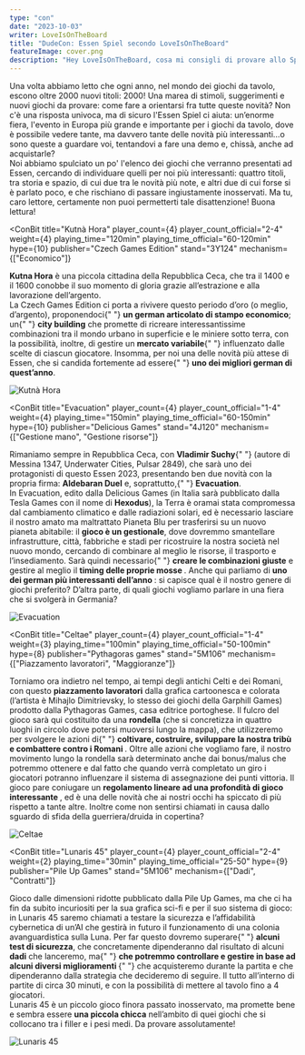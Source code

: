 ```yaml
---
type: "con"
date: "2023-10-03"
writer: LoveIsOnTheBoard
title: "DudeCon: Essen Spiel secondo LoveIsOnTheBoard"
featureImage: cover.png
description: "Hey LoveIsOnTheBoard, cosa mi consigli di provare allo Spiel?"
---
```


<FundingIntro>
  Una volta abbiamo letto che ogni anno, nel mondo dei giochi da tavolo, escono
  oltre 2000 nuovi titoli: 2000! Una marea di stimoli, suggerimenti e nuovi
  giochi da provare: come fare a orientarsi fra tutte queste novità? Non c'è una
  risposta univoca, ma di sicuro l'Essen Spiel ci aiuta: un’enorme fiera,
  l'evento in Europa più grande e importante per i giochi da tavolo, dove è
  possibile vedere tante, ma davvero tante delle novità più interessanti…o sono
  queste a guardare voi, tentandovi a fare una demo e, chissà, anche ad
  acquistarle?
  <br />
  Noi abbiamo spulciato un po' l'elenco dei giochi che verranno presentati ad
  Essen, cercando di individuare quelli per noi più interessanti: quattro
  titoli, tra storia e spazio, di cui due tra le novità più note, e altri due di
  cui forse si è parlato poco, e che rischiano di passare ingiustamente
  inosservati. Ma tu, caro lettore, certamente non puoi permetterti tale
  disattenzione! Buona lettura!
</FundingIntro>

<ConBit
  title="Kutnà Hora"
  player_count={4}
  player_count_official="2-4"
  weight={4}
  playing_time="120min"
  playing_time_official="60-120min"
  hype={10}
  publisher="Czech Games Edition"
  stand="3Y124"
  mechanism={["Economico"]}
>
  <strong>Kutna Hora</strong> è una piccola cittadina della Repubblica Ceca, che
  tra il 1400 e il 1600 conobbe il suo momento di gloria grazie all’estrazione e
  alla lavorazione dell’argento.
  <br />
  La <Link to="/publishers/czech-games-edition">Czech Games Edition</Link> ci porta a rivivere questo periodo d’oro (o meglio,
  d’argento), proponendoci{" "}
  <strong>un german articolato di stampo economico</strong>; un{" "}
  <strong>city building</strong> che promette di ricreare interessantissime
  combinazioni tra il mondo urbano in superficie e le miniere sotto terra, con
  la possibilità, inoltre, di gestire un <strong>mercato variabile</strong>{" "}
  influenzato dalle scelte di ciascun giocatore. Insomma, per noi una delle
  novità più attese di Essen, che si candida fortemente ad essere{" "}
  <strong>uno dei migliori german di quest’anno</strong>.
</ConBit>

<img src="kutna-hora.png?t=1" alt="Kutnà Hora" />

<ConBit
  title="Evacuation"
  player_count={4}
  player_count_official="1-4"
  weight={4}
  playing_time="150min"
  playing_time_official="60-150min"
  hype={10}
  publisher="Delicious Games"
  stand="4J120"
  mechanism={["Gestione mano", "Gestione risorse"]}
>
  Rimaniamo sempre in Repubblica Ceca, con <strong>Vladimir Suchy</strong>{" "}
  (autore di Messina 1347, Underwater Cities, Pulsar 2849), che sarà uno dei
  protagonisti di questo Essen 2023, presentando ben due novità con la propria
  firma: <strong>Aldebaran Duel</strong> e, soprattutto,{" "}
  <strong>Evacuation</strong>.<br />
  In Evacuation, edito dalla Delicious Games (in Italia sarà pubblicato dalla <Link to="/publishers/tesla-games">Tesla
  Games</Link> con il nome di <strong>Hexodus</strong>), la Terra è oramai stata compromessa
  dal cambiamento climatico e dalle radiazioni solari, ed è necessario lasciare il
  nostro amato ma maltrattato Pianeta Blu per trasferirsi su un nuovo pianeta abitabile:
  il <strong>gioco è un gestionale</strong>, dove dovremmo smantellare infrastrutture,
  città, fabbriche e stadi per ricostruire la nostra società nel nuovo mondo, cercando
  di combinare al meglio le risorse, il trasporto e l’insediamento. Sarà quindi necessario{" "}
  <strong>creare le combinazioni giuste</strong> e gestire al meglio il <strong>
    timing delle proprie mosse
  </strong>. Anche qui parliamo di <strong>
    uno dei german più interessanti dell’anno
  </strong>: si capisce qual è il nostro genere di giochi preferito? D’altra parte,
  di quali giochi vogliamo parlare in una fiera che si svolgerà in Germania?
</ConBit>

<img src="evacuation.png?t=1" alt="Evacuation" />

<ConBit
  title="Celtae"
  player_count={4}
  player_count_official="1-4"
  weight={3}
  playing_time="100min"
  playing_time_official="50-100min"
  hype={8}
  publisher="Pythagoras games"
  stand="5M106"
  mechanism={["Piazzamento lavoratori", "Maggioranze"]}
>
  Torniamo ora indietro nel tempo, ai tempi degli antichi Celti e dei Romani,
  con questo <strong><Link to="/mechanisms/piazzamento-lavoratori">piazzamento lavoratori</Link></strong> dalla grafica cartoonesca e
  colorata (l’artista è Mihajlo Dimitrievsky, lo stesso dei giochi della
  Garphill Games) prodotto dalla Pythagoras Games, casa editrice portoghese. Il
  fulcro del gioco sarà qui costituito da una <strong>rondella</strong> (che si
  concretizza in quattro luoghi in circolo dove potersi muoversi lungo la
  mappa), che utilizzeremo per svolgere le azioni di{" "}
  <strong>
    coltivare, costruire, sviluppare la nostra tribù e combattere contro i
    Romani
  </strong>
  . Oltre alle azioni che vogliamo fare, il nostro movimento lungo la rondella sarà
  determinato anche dai bonus/malus che potremmo ottenere e dal fatto che quando
  verrà completato un giro i giocatori potranno influenzare il sistema di assegnazione
  dei punti vittoria. Il gioco pare coniugare un <strong>
    regolamento lineare ad una profondità di gioco interessante
  </strong>, ed è una delle novità che ai nostri occhi ha spiccato di più rispetto
  a tante altre. Inoltre come non sentirsi chiamati in causa dallo sguardo di sfida
  della guerriera/druida in copertina?
</ConBit>

<img src="celtae.png?t=1" alt="Celtae" />

<ConBit
  title="Lunaris 45"
  player_count={4}
  player_count_official="2-4"
  weight={2}
  playing_time="30min"
  playing_time_official="25-50"
  hype={9}
  publisher="Pile Up Games"
  stand="5M106"
  mechanism={["Dadi", "Contratti"]}
>
  Gioco dalle dimensioni ridotte pubblicato dalla Pile Up Games, ma che ci ha
  fin da subito incuriositi per la sua grafica sci-fi e per il suo sistema di
  gioco: in Lunaris 45 saremo chiamati a testare la sicurezza e l’affidabilità
  cybernetica di un’AI che gestirà in futuro il funzionamento di una colonia
  avanguardistica sulla Luna. Per far questo dovremo superare{" "}
  <strong>alcuni test di sicurezza</strong>, che concretamente dipenderanno dal
  risultato di alcuni <strong><Link to="/mechanisms/dadi">dadi</Link></strong> che lanceremo, ma{" "}
  <strong>
    che potremmo controllare e gestire in base ad alcuni diversi miglioramenti
  </strong>{" "}
  che acquisteremo durante la partita e che dipenderanno dalla strategia che
  decideremo di seguire. Il tutto all’interno di partite di circa 30 minuti, e
  con la possibilità di mettere al tavolo fino a 4 giocatori. <br />
  Lunaris 45 è un piccolo gioco finora passato inosservato, ma promette bene e sembra
  essere <strong>una piccola chicca</strong> nell’ambito di quei giochi che si collocano
  tra i filler e i pesi medi. Da provare assolutamente!
</ConBit>

<img src="lunaris45.png?t=1" alt="Lunaris 45" />

